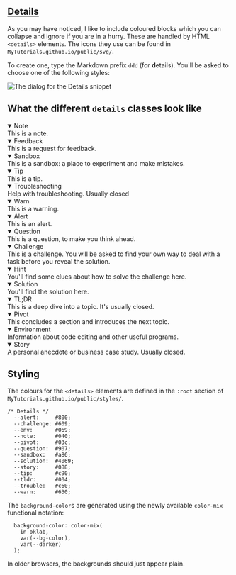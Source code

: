 <section
id="details"
aria-labelledby="details"
data-item="Details"
>
<h2><a href="#details">Details</a></h2>

As you may have noticed, I like to include coloured blocks which you can collapse and ignore if you are in a hurry. These are handled by HTML `<details>` elements. The icons they use can be found in `MyTutorials.github.io/public/svg/`.

To create one, type the Markdown prefix `ddd` (for **d**etails). You'll be asked to choose one of the following styles:

![The dialog for the Details snippet](images/Details.webp)


## What the different `details` classes look like

<details class="note" open>
<summary>Note</summary>
This is a note.

</details>

<details class="feedback" open>
<summary>Feedback</summary>
This is a request for feedback.

</details>

<details class="sandbox" open>
<summary>Sandbox</summary>
This is a sandbox: a place to experiment and make mistakes.

</details>

<details class="tip" open>
<summary>Tip</summary>
This is a tip.

</details>

<details class="trouble" open>
<summary>Troubleshooting</summary>
Help with troubleshooting. Usually closed

</details>

</details>
<details class="warn" open>
<summary>Warn</summary>
This is a warning.

</details>

<details class="alert" open>
<summary>Alert</summary>
This is an alert.

</details>

<details class="question" open>
<summary>Question</summary>
This is a question, to make you think ahead.

</details>

<details class="challenge" open>
<summary>Challenge</summary>
This is a challenge. You will be asked to find your own way to deal with a task before you reveal the solution.

<details class="hint" open>
<summary>Hint</summary>
You'll find some clues about how to solve the challenge here.

</details>

<details class="solution" open>
<summary>Solution</summary>
You'll find the solution here.

</details>
</details>

<details class="tldr" open>
<summary>TL;DR</summary>
This is a deep dive into a topic. It's usually closed.

</details>

<details class="pivot" open>
<summary>Pivot</summary>
This concludes a section and introduces the next topic.

</details>

<details class="env" open>
<summary>Environment</summary>
Information about code editing and other useful programs.

</details>

<details class="story" open>
<summary>Story</summary>
A personal anecdote or business case study. Usually closed.

</details>

## Styling
The colours for the `<details>` elements are defined in the `:root` section of `MyTutorials.github.io/public/styles/`.

```css-#35
/* Details */
  --alert:     #800;
  --challenge: #609;
  --env:       #069;
  --note:      #040;
  --pivot:     #03c;
  --question:  #907;
  --sandbox:   #a86;
  --solution:  #4069;
  --story:     #088;
  --tip:       #c90;
  --tldr:      #004;
  --trouble:   #c60;
  --warn:      #630;
```

The `background-color`s are generated using the newly available `color-mix` functional notation:

```css-#702
  background-color: color-mix(
    in oklab,
    var(--bg-color),
    var(--darker)
  );
```

In older browsers, the backgrounds should just appear plain.


</section>
